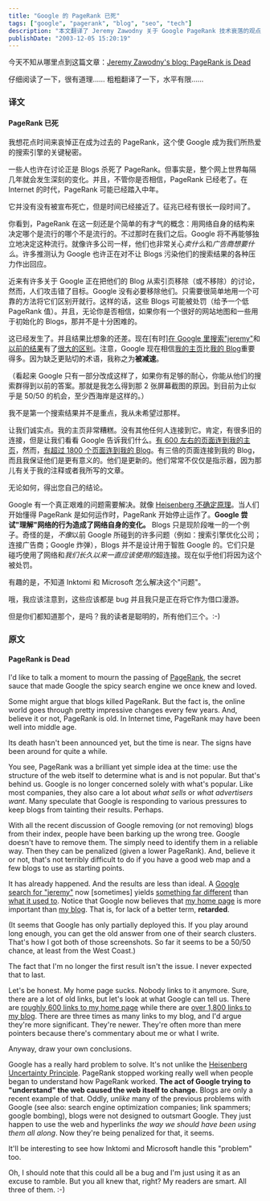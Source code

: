 ```yaml
---
title: "Google 的 PageRank 已死"
tags: ["google", "pagerank", "blog", "seo", "tech"]
description: "本文翻译了 Jeremy Zawodny 关于 Google PageRank 技术衰落的观点，讨论了博客内容如何改变了搜索引擎索引机制，以及 Google 可能对博客内容进行降权的现象。文章通过一个实例分析，说明 Google 搜索结果的变化，揭示了搜索引擎优化与网络生态之间的互相影响关系。"
publishDate: "2003-12-05 15:20:19"
---
```


今天不知从哪里点到这篇文章：[Jeremy Zawodny's blog: PageRank is Dead](http://jeremy.zawodny.com/blog/archives/000751.html)

仔细阅读了一下，很有道理……
粗粗翻译了一下，水平有限……

### 译文

#### PageRank 已死

我想花点时间来哀悼正在成为过去的 PageRank，这个使 Google 成为我们所热爱的搜索引擎的关键秘密。

一些人也许在讨论正是 Blogs 杀死了 PageRank。但事实是，整个网上世界每隔几年就会发生深刻的变化。并且，不管你是否相信，PageRank 已经老了。在 Internet 的时代，PageRank 可能已经踏入中年。

它并没有没有被宣布死亡，但是时间已经接近了。征兆已经有很长一段时间了。

你看到，PageRank 在这一刻还是个简单的有才气的概念：用网络自身的结构来决定哪个是流行的哪个不是流行的。不过那时在我们之后。Google 将不再能够独立地决定这种流行。就像许多公司一样，他们也非常关心*卖什么*和*广告商想要什么*。许多推测认为 Google 也许正在对不让 Blogs 污染他们的搜索结果的各种压力作出回应。

近来有许多关于 Google 正在把他们的 Blog 从索引页移除（或不移除）的讨论，然而，人们攻击错了目标。Google 没有必要移除他们。只需要很简单地用一个可靠的方法将它们区别开就行。这样的话，这些 Blogs 可能被处罚（给予一个低 PageRank 值）。并且，无论你是否相信，如果你有一个很好的网站地图和一些用于初始化的 Blogs，那并不是十分困难的。

这已经发生了。并且结果比想象的还差。现在[有时][在 Google 里搜索"jeremy"](http://www.google.com/search?q=jeremy)和[以前的结果](http://jeremy.zawodny.com/images/google-jeremy-old.png)有了[很大的区别](http://jeremy.zawodny.com/images/google-jeremy-new.png)。注意，Google 现在相信[我的主页](http://jeremy.zawodny.com/)比[我的 Blog](http://jeremy.zawodny.com/blog/)重要得多。因为缺乏更贴切的术语，我称之为**被减速**。

（看起来 Google 只有一部分改成这样了，如果你有足够的耐心，你能从他们的搜索群得到以前的答案。那就是我怎么得到那 2 张屏幕截图的原因。到目前为止似乎是 50/50 的机会，至少西海岸是这样的。）

我不是第一个搜索结果并不是重点，我从未希望过那样。

让我们诚实点。我的主页非常糟糕。没有其他任何人连接到它。肯定，有很多旧的连接，但是让我们看看 Google 告诉我们什么。[有 600 左右的页面连到我的主页](http://www.google.com/search?q=link%3Ahttp%3A%2F%2Fjeremy.zawodny.com%2F)，然而，[有超过 1800 个页面连到我的 Blog](http://www.google.com/search?q=link%3Ahttp%3A%2F%2Fjeremy.zawodny.com%2Fblog%2F)。有三倍的页面连接到我的 Blog，而且我保证他们是更有意义的。他们是更新的。他们常常不仅仅是指示器，因为那儿有关于我的注释或者我所写的文章。

无论如何，得出您自己的结论。

Google 有一个真正艰难的问题需要解决。就像 [Heisenberg 不确定原理](http://zebu.uoregon.edu/~imamura/208/jan27/hup.html)。当人们开始懂得 PageRank 是如何运作时，PageRank 开始停止运作了。**Google 尝试"理解"网络的行为造成了网络自身的变化。** Blogs 只是现阶段唯一的一个例子。奇怪的是，*不像*以前 Google 所碰到的许多问题（例如：搜索引擎优化公司；连接广告商；Google 炸弹），Blogs 并不是设计用于智胜 Google 的。它们只是碰巧使用了网络和*我们长久以来一直应该使用的*超连接。现在似乎他们将因为这个被处罚。

有趣的是，不知道 Inktomi 和 Microsoft 怎么解决这个"问题"。

哦，我应该注意到，这些应该都是 bug 并且我只是正在将它作为借口漫游。

但是你们都知道那个，是吗？我的读者是聪明的，所有他们三个。:-)

### 原文

#### PageRank is Dead

I'd like to talk a moment to mourn the passing of [PageRank](http://www.google.com/technology/), the secret sauce that made Google the spicy search engine we once knew and loved.

Some might argue that blogs killed PageRank. But the fact is, the online world goes through pretty impressive changes every few years. And, believe it or not, PageRank is old. In Internet time, PageRank may have been well into middle age.

Its death hasn't been announced yet, but the time is near. The signs have been around for quite a while.

You see, PageRank was a brilliant yet simple idea at the time: use the structure of the web itself to determine what is and is not popular. But that's behind us. Google is no longer concerned solely with what's popular. Like most companies, they also care a lot about _what sells_ or _what advertisers want_. Many speculate that Google is responding to various pressures to keep blogs from tainting their results. Perhaps.

With all the recent discussion of Google removing (or not removing) blogs from their index, people have been barking up the wrong tree. Google doesn't have to remove them. The simply need to identify them in a reliable way. Then they can be penalized (given a lower PageRank). And, believe it or not, that's not terribly difficult to do if you have a good web map and a few blogs to use as starting points.

It has already happened. And the results are less than ideal. A [Google search for "jeremy"](http://www.google.com/search?q=jeremy) now [sometimes] yields [something far different](http://jeremy.zawodny.com/images/google-jeremy-new.png) than [what it used to](http://jeremy.zawodny.com/images/google-jeremy-old.png). Notice that Google now believes that [my home page](http://jeremy.zawodny.com/) is more important than [my blog](http://jeremy.zawodny.com/blog/). That is, for lack of a better term, **retarded**.

(It seems that Google has only partially deployed this. If you play around long enough, you can get the old answer from one of their search clusters. That's how I got both of those screenshots. So far it seems to be a 50/50 chance, at least from the West Coast.)

The fact that I'm no longer the first result isn't the issue. I never expected that to last.

Let's be honest. My home page sucks. Nobody links to it anymore. Sure, there are a lot of old links, but let's look at what Google can tell us. There are [roughly 600 links to my home page](http://www.google.com/search?q=link%3Ahttp%3A%2F%2Fjeremy.zawodny.com%2F) while there are [over 1,800 links to my blog](http://www.google.com/search?q=link%3Ahttp%3A%2F%2Fjeremy.zawodny.com%2Fblog%2F). There are three times as many links to my blog, and I'd argue they're more significant. They're newer. They're often more than mere pointers because there's commentary about me or what I write.

Anyway, draw your own conclusions.

Google has a really hard problem to solve. It's not unlike the [Heisenberg Uncertainty Principle](http://zebu.uoregon.edu/~imamura/208/jan27/hup.html). PageRank stopped working really well when people began to understand how PageRank worked. **The act of Google trying to "understand" the web caused the web itself to change.** Blogs are only a recent example of that. Oddly, _unlike_ many of the previous problems with Google (see also: search engine optimization companies; link spammers; google bombing), blogs were not designed to outsmart Google. They just happen to use the web and hyperlinks _the way we should have been using them all along_. Now they're being penalized for that, it seems.

It'll be interesting to see how Inktomi and Microsoft handle this "problem" too.

Oh, I should note that this could all be a bug and I'm just using it as an excuse to ramble. But you all knew that, right? My readers are smart. All three of them. :-)
